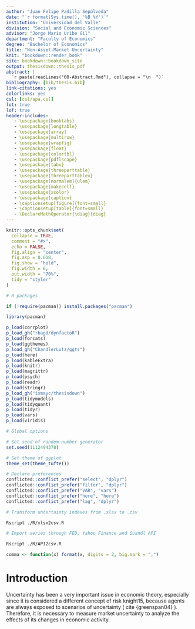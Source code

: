 ```yaml
---
author: "Juan Felipe Padilla Sepúlveda"
date: "`r format(Sys.time(), '%B %Y')`"
institution: "Universidad del Valle"
division: "Social and Economic Sciences"
advisor: "Jorge Mario Uribe Gil"
department: "Faculty of Economics"
degree: "Bachelor of Economics"
title: "Non-Asset-Market Uncertainty"
knit: "bookdown::render_book"
site: bookdown::bookdown_site
output: thesisdown::thesis_pdf
abstract: |
  `r paste(readLines("00-Abstract.Rmd"), collapse = "\n  ")`
bibliography: [bib/thesis.bib]
link-citations: yes
colorlinks: yes
csl: [csl/apa.csl]
lot: true
lof: true
header-includes:
   - \usepackage{booktabs}
   - \usepackage{longtable}
   - \usepackage{array}
   - \usepackage{multirow}
   - \usepackage{wrapfig}
   - \usepackage{float}
   - \usepackage{colortbl}
   - \usepackage{pdflscape}
   - \usepackage{tabu}
   - \usepackage{threeparttable}
   - \usepackage{threeparttablex}
   - \usepackage[normalem]{ulem}
   - \usepackage{makecell}
   - \usepackage{xcolor}
   - \usepackage{caption}
   - \captionsetup[figure]{font=small}
   - \captionsetup[table]{font=small}
   - \DeclareMathOperator{\diag}{diag}
---
```


```r
knitr::opts_chunk$set(
  collapse = TRUE,
  comment = "#>",
  echo = FALSE,
  fig.align = "center",
  fig.asp = 0.618,
  fig.show = "hold",
  fig.width = 6,
  out.width = "70%",
  tidy = "styler"
)

# R packages

if (!require(pacman)) install.packages("pacman")

library(pacman)

p_load(corrplot)
p_load_gh("rbagd/dynfactoR")
p_load(forcats)
p_load(ggthemes)
p_load_gh("ChandlerLutz/ggts")
p_load(here)
p_load(kableExtra)
p_load(knitr)
p_load(magrittr)
p_load(psych)
p_load(readr)
p_load(stringr)
p_load_gh("ismayc/thesisdown")
p_load(tidymodels)
p_load(tidyquant)
p_load(tidyr)
p_load(vars)
p_load(viridis)

# Global options

# Set seed of random number generator
set.seed(1112494378)

# Set theme of ggplot
theme_set(theme_tufte())

# Declare preferences
conflicted::conflict_prefer("select", "dplyr")
conflicted::conflict_prefer("filter", "dplyr")
conflicted::conflict_prefer("VAR", "vars")
conflicted::conflict_prefer("here", "here")
conflicted::conflict_prefer("lag", "dplyr")
```

```bash
# Transform uncertainty indexes from .xlsx to .csv

Rscript ./R/xlsx2csv.R
```

```bash
# Import series through FED, Yahoo Finance and Quandl API

Rscript ./R/API2csv.R
```

```r
comma <- function(x) format(x, digits = 2, big.mark = ",")
```

# Introduction {.unnumbered}

Uncertainty has been a very important issue in economic theory, especially since it is considered a different concept of risk knight15, because agents are always exposed to scenarios of uncertainty (\ cite {greenspan04} ). Therefore, it is necessary to measure market uncertainty to analyze the effects of its changes in economic activity.
